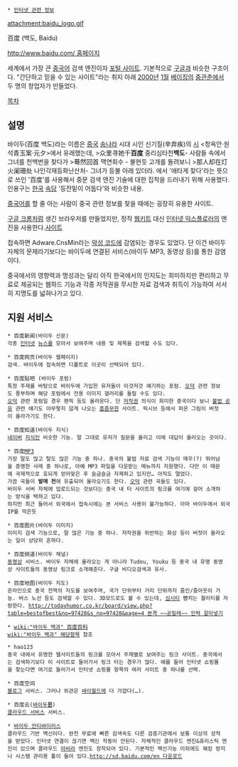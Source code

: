  * [[인터넷 관련 정보]]

attachment:baidu_logo.gif

百度 (백도, Baidu)

[[http://www.baidu.com/ 홈페이지]]

세계에서 가장 큰 [[중국어]] 검색 엔진이자 [[포털 사이트]]. 기본적으로 [[구글]]과 비슷한 구조이다. "간단하고 믿을 수 있는 사이트"라는 취지 아래 [[2000년]] [[1월]] [[베이징]]의 [[중관춘]]에서 두 명의 창업자가 만들었다.

[[목차]]

== 설명 ==
바이두(百度 백도)라는 이름은 [[중국]] [[송나라]] 시대 시인 신기질(辛弃疾)의 [[시]] <청옥안·원석青玉案·元夕>에서 유래했는데,
>众里寻她千'''百度''' 중리심타천'''백도'''- 사람들 속에서 그녀를 천백번을 찾다가
>蓦然回首 맥연회수 - 불현듯 고개를 돌려보니
>那人却在灯火阑珊处 나인각재등화난산처- 그녀가 등불 아래 있더라.
에서 '애타게 찾다'라는 뜻으로 쓰인 '百度'를 사용해서 중문 검색 엔진 기술에 대한 집착을 드러내기 위해 사용했다. 인용구는 [[한국]] [[속담]] '등잔밑이 어둡다'와 비슷한 내용.

[[중국어]]를 할 줄 아는 사람이 중국 관련 정보를 찾을 때에는 굉장히 유용한 사이트. 

[[구글 크롬]]처럼 생긴 브라우저를 만들었지만, 정작 [[웹키트]] 대신 [[인터넷 익스플로러]]의 엔진을 사용한다.[http://liulanqi.baidu.com/ 사이트]

접속하면 Adware.CnsMin라는 [[악성 코드]]에 감염되는 경우도 있었다. 단 이건 바이두 자체의 문제라기보다는 바이두에 연결된 서비스(바이두 MP3, 동영상 등)를 통한 감염이다.

중국에서의 영향력과 명성과는 달리 아직 한국에서의 인지도는 희미하지만 편리하고 무료로 제공되는 웹하드 기능과 각종 저작권을 무시한 자료 검색과 취득이 가능하여 서서히 지명도를 넓혀나가고 있다.
== 지원 서비스 ==
 * 百度新闻(바이두 신문)
 각종 [[인터넷]] [[뉴스]]를 모아서 보여주며 내용 및 제목을 검색할 수도 있다.

 * 百度网页(바이두 웹페이지)
 검색. 바이두에 접속하면 디폴트로 이곳이 선택되어 있다.

 * 百度贴吧 (바이두 포럼)
 특정 주제를 바탕으로 바이두에 가입한 유저들이 이것저것 얘기하는 포럼. [[오덕]] 관련 정보도 풍부하며 해당 포럼에서 전용 이미지 갤러리를 돌릴 수도 있다.
 [[오덕]] 관련 포럼일 경우 팬픽 등도 올라온다. 단 [[저작권]] 의식이 희미한 중국이다 보니 [[불법 공유]] 관련 얘기도 아무렇지 않게 나오는 [[흠좀무]]한 사이트. 픽시브 등에서 퍼온 그림이 버젓이 올라가기도 한다.

 * 百度知道(바이두 지식)
 [[네이버]] [[지식인]] 비슷한 기능. 말 그대로 유저가 질문을 올리고 이에 대답이 올라오는 곳이다.

 * 百度[[MP3]]
 가장 말도 많고 탈도 많은 기능 중 하나. 중국의 불법 자료 검색 기능이 매우(?) 뛰어남을 증명한 사례 중 하나로, 아예 MP3 파일을 다운받는 메뉴까지 지원했다. 다만 이 때문에 국제적으로 호되게 얻어맞은 후 슬금슬금 자제하고 있지만… 아직도 멀었다.
 가끔 곡들이 '''발매 전'''에 유출되어 올라오기도 한다. [[오덕]] 관련 곡들도 있다.
 바이두 서버 자체에 업로드되는 것보다는 중국 내 타 사이트의 링크를 여기에 걸어 소개하는 방식을 택하고 있다.
 하지만 최근 들어서 외국에서 접속시에는 본 서비스 사용이 불가능하다. 아마 바이두에서 외국IP를 막은듯

 * 百度图片(바이두 이미지)
 이미지 검색 기능으로, 말 많은 기능 중 하나. 저작권을 위반하는 화상 등이 버젓이 올라오는 일이 상당히 흔하다. 

 * 百度频道(바이두 채널)
 [[동영상]] 서비스. 바이두 자체에 올라오는 게 아니라 Tudou, Youku 등 중국 내 유명 동영상 사이트들의 동영상 링크로 소개해준다. 구글 비디오검색과 유사.

 * 百度地图(바이두 지도)
 온라인으로 중국 전역의 지도를 보여주며, 국가 단위부터 거리 단위까지 줌인/줌아웃이 가능. 버스 노선 등도 검색할 수 있다. 3D모드로도 볼 수 있는데, [[심시티]] 뺨치는 퀄리티를 자랑한다. [[http://todayhumor.co.kr/board/view.php?table=bestofbest&no=97428&s_no=97428&page=4 본격 ~~공밀레~~ 인력 갈아넣기]]

 * [[wiki:"바이두 백과" 百度百科]]
 [[wiki:"바이두 백과" 해당항목]] 참조

 * hao123
 중국 내에서 유명한 웹사이트들의 링크를 모아서 주제별로 보여주는 링크 사이트. 중국에서는 검색하기보다 이 사이트로 들어가서 링크 타는 경우가 많다. 예를 들어 인터넷 쇼핑몰을 찾는다면 여기로 들어가서 인터넷 쇼핑몰 항목의 여러 사이트 중 하나를 선택.

 * 百度空间
 [[블로그]] 서비스. 그러나 외관은 [[싸이월드]]에 더 가깝다(…).

 * 百度云([[바이두윈|바이두'''윈''']])
 [[클라우드 스토리지|클라우드 서비스]] 서비스.

 * [[무료백신|바이두 안티바이러스]]
 클라우드 기반 백신이다. 완전 무료에 빠른 검색속도 다른 검증기관에서 보통 이상의 성적을 받았다. 인터넷 연결이 끊기면 백신 작동이 안된다. 자체적인 클라우드 엔진&휴리스틱 엔진이 있으며 클라우드 [[아비라]] 엔진도 장착되어 있다. 기본적인 백신기능 이외에도 해킹 방지나 시스템 관리용 툴이 들어 있다.[[http://sd.baidu.com/en 다운로드]]
